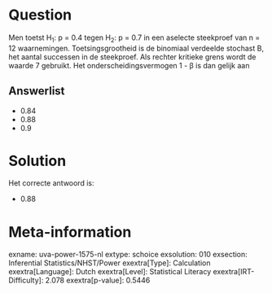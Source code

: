 Question
========

Men toetst H~1~: p = 0.4 tegen H~2~: p = 0.7 in een aselecte steekproef
van n = 12 waarnemingen. Toetsingsgrootheid is de binomiaal verdeelde
stochast B, het aantal successen in de steekproef. Als rechter kritieke
grens wordt de waarde 7 gebruikt. Het onderscheidingsvermogen 1 - β is
dan gelijk aan

Answerlist
----------

* 0.84
* 0.88
* 0.9

Solution
========

Het correcte antwoord is: 

* 0.88

Meta-information
================
exname: uva-power-1575-nl
extype: schoice
exsolution: 010
exsection: Inferential Statistics/NHST/Power
exextra[Type]: Calculation
exextra[Language]: Dutch
exextra[Level]: Statistical Literacy
exextra[IRT-Difficulty]: 2.078
exextra[p-value]: 0.5446
